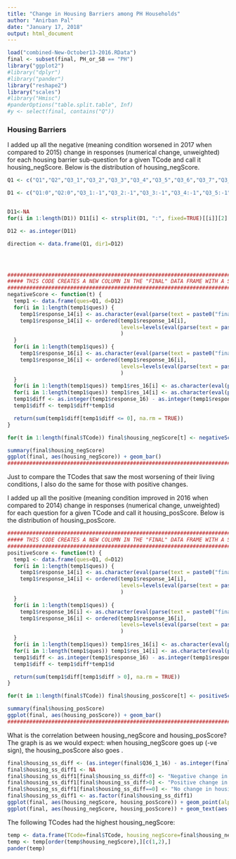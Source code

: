 ```yaml
---
title: "Change in Housing Barriers among PH Households"
author: "Anirban Pal"
date: "January 17, 2018"
output: html_document
---
```


```r
load("combined-New-October13-2016.RData")
final <- subset(final, PH_or_S8 == "PH")
library("ggplot2")
#library("dplyr")
#library("pander")
library("reshape2")
library("scales")
#library("Hmisc")
#panderOptions("table.split.table", Inf)
#y <- select(final, contains("Q"))
```


### **Housing Barriers**
I added up all the negative (meaning condition worsened in 2017 when compared to 2015) change in responses (numerical change, unweighted) for each housing barrier sub-question for a given TCode and call it housing_negScore. Below is the distribution of housing_negScore.

```r
Q1 <- c("Q1","Q2","Q3_1","Q3_2","Q3_3","Q3_4","Q3_5","Q3_6","Q3_7","Q3_8","Q3_9","Q4","Q5","Q6","Q7","Q8_1_1","Q8_1_2","Q8_1_3","Q8_1_4","Q8_1_5","Q8_1_6","Q8_1_7","Q8_1_8","Q8_1_9","Q8_1_10","Q8_1_11","Q8_1_12","Q8_1_13","Q8_1_14","Q9","Q10_1","Q10_2","Q10_3","Q10_4","Q10_5","Q10_6","Q10_7","Q10_8","Q11","Q12","Q13_1","Q13_2","Q13_3","Q13_4","Q13_5","Q14","Q15_1","Q15_2","Q15_3","Q15_4","Q16_1","Q16_2","Q16_3","Q16_4","Q16_5","Q16_6","Q17","Q18_1","Q18_2","Q18_3","Q18_4","Q18_5","Q18_6","Q18_7","Q18_8","Q18_9","Q18_10","Q19","Q20","Q21_1","Q21_2","Q21_3","Q22_1","Q22_2","Q22_3","Q23_1","Q23_2","Q23_3","Q23_4","Q23_5","Q24_1","Q24_2","Q24_3","Q24_4","Q24_5","Q24_6","Q25_1","Q25_2","Q25_3","Q25_4","Q25_5","Q25_6","Q25_7","Q26","Q27_1","Q27_2","Q27_3","Q27_4","Q28","Q29","Q31","Q32","Q33","Q34","Q35_1","Q35_2","Q35_3","Q35_4","Q35_5","Q35_6","Q35_7","Q35_8","Q35_9","Q35_10","Q35_11","Q35_12","Q36_1","Q36_2","Q36_3","Q36_4","Q36_5","Q36_6","Q36_7","Q36_8","Q36_9","Q36_10","Q36_11","Q37")

D1 <- c("Q1:0","Q2:0","Q3_1:-1","Q3_2:-1","Q3_3:-1","Q3_4:-1","Q3_5:-1","Q3_6:-1","Q3_7:-1","Q3_8:-1","Q3_9:-1","Q4:0","Q5:0","Q60","Q7:0","Q8_1_1:0","Q8_1_2:0","Q8_1_3:0","Q8_1_4:0","Q8_1_5:0","Q8_1_6:0","Q8_1_7:0","Q8_1_8:0","Q8_1_9:0","Q8_1_10:0","Q8_1_11:0","Q8_1_12:0","Q8_1_13:0","Q8_1_14:0","Q9:0","Q10_1:0","Q10_2:0","Q10_3:0","Q10_4:0","Q10_5:0","Q10_6:0","Q10_7:0","Q10_8:0","Q11:0","Q12:0","Q13_1:0","Q13_2:0","Q13_3:0","Q13_4:0","Q13_5:0","Q14:0","Q15_1:0","Q15_2:0","Q15_3:0","Q15_4:0","Q16_10","Q16_20","Q16_30","Q16_40","Q16_50","Q16_60","Q17:0","Q18_1:0","Q18_2:0","Q18_3:0","Q18_4:0","Q18_5:0","Q18_6:0","Q18_7:0","Q18_8:0","Q18_9:0","Q18_10:0","Q19:0","Q20:0","Q21_1:0","Q21_2:0","Q21_3:0","Q22_1:0","Q22_2:0","Q22_3:0","Q23_1:0","Q23_2:0","Q23_3:0","Q23_4:0","Q23_5:0","Q24_1:0","Q24_2:0","Q24_3:0","Q24_4:0","Q24_5:0","Q24_6:0","Q25_1:0","Q25_2:0","Q25_3:0","Q25_4:0","Q25_5:0","Q25_6:0","Q25_7:0","Q26:0","Q27_1:0","Q27_2:0","Q27_3:0","Q27_4:0","Q28:0","Q290","Q31:0","Q32:0","Q33:0","Q34:0","Q35_1:0","Q35_2:0","Q35_3:0","Q35_4:0","Q35_5:0","Q35_6:0","Q35_7:0","Q35_8:0","Q35_9:0","Q35_10:0","Q35_11:0","Q35_12:0","Q36_10","Q36_20","Q36_30","Q36_40","Q36_50","Q36_60","Q36_70","Q36_80","Q36_90","Q36_100","Q36_110","Q37:0")


D11<-NA
for(i in 1:length(D1)) D11[i] <- strsplit(D1, ":", fixed=TRUE)[[i]][2]

D12 <- as.integer(D11)

direction <- data.frame(Q1, dir1=D12)




################################################################################################################
##### THIS CODE CREATES A NEW COLUMN IN THE "FINAL" DATA FRAME WITH A SCORE FOR SUM OF NEGATIVE CHANGE  #######
################################################################################################################
negativeScore <- function(t) {
  temp1 <- data.frame(ques=Q1, d=D12)
  for(i in 1:length(temp1$ques)) {
    temp1$response_14[i] <- as.character(eval(parse(text = paste0("final$", temp1$ques[i], "_14", sep="")))[final$TCode==t])
    temp1$response_14[i] <- ordered(temp1$response_14[i], 
                                    levels=levels(eval(parse(text = paste0("final$", temp1$ques[i], "_14", sep=""))))
                                    )
  }
  for(i in 1:length(temp1$ques)) {
    temp1$response_16[i] <- as.character(eval(parse(text = paste0("final$", temp1$ques[i], "_16", sep="")))[final$TCode==t])
    temp1$response_16[i] <- ordered(temp1$response_16[i], 
                                    levels=levels(eval(parse(text = paste0("final$", temp1$ques[i], "_16", sep=""))))
                                    )
  }
  for(i in 1:length(temp1$ques)) temp1$res_16[i] <- as.character(eval(parse(text = paste0("final$", temp1$ques[i], "_16", sep="")))[final$TCode==t])
  for(i in 1:length(temp1$ques)) temp1$res_14[i] <- as.character(eval(parse(text = paste0("final$", temp1$ques[i], "_14", sep="")))[final$TCode==t])
  temp1$diff <- as.integer(temp1$response_16) - as.integer(temp1$response_14)
  temp1$diff <- temp1$diff*temp1$d

  return(sum(temp1$diff[temp1$diff <= 0], na.rm = TRUE))
}

for(t in 1:length(final$TCode)) final$housing_negScore[t] <- negativeScore(final$TCode[t])  

summary(final$housing_negScore)
ggplot(final, aes(housing_negScore)) + geom_bar()
################################################################################################################
```


Just to compare the TCodes that saw the most worsening of their living conditions, I also do the same for those with positive changes.

I added up all the positive (meaning condition improved in 2016 when compared to 2014) change in responses (numerical change, unweighted) for each question for a given TCode and call it housing_posScore. Below is the distribution of housing_posScore.

```r
################################################################################################################
##### THIS CODE CREATES A NEW COLUMN IN THE "FINAL" DATA FRAME WITH A SCORE FOR SUM OF POSITIVE CHANGE  #######
################################################################################################################
positiveScore <- function(t) {
  temp1 <- data.frame(ques=Q1, d=D12)
  for(i in 1:length(temp1$ques)) {
    temp1$response_14[i] <- as.character(eval(parse(text = paste0("final$", temp1$ques[i], "_14", sep="")))[final$TCode==t])
    temp1$response_14[i] <- ordered(temp1$response_14[i], 
                                    levels=levels(eval(parse(text = paste0("final$", temp1$ques[i], "_14", sep=""))))
                                    )
  }
  for(i in 1:length(temp1$ques)) {
    temp1$response_16[i] <- as.character(eval(parse(text = paste0("final$", temp1$ques[i], "_16", sep="")))[final$TCode==t])
    temp1$response_16[i] <- ordered(temp1$response_16[i], 
                                    levels=levels(eval(parse(text = paste0("final$", temp1$ques[i], "_16", sep=""))))
                                    )
  }
  for(i in 1:length(temp1$ques)) temp1$res_16[i] <- as.character(eval(parse(text = paste0("final$", temp1$ques[i], "_16", sep="")))[final$TCode==t])
  for(i in 1:length(temp1$ques)) temp1$res_14[i] <- as.character(eval(parse(text = paste0("final$", temp1$ques[i], "_14", sep="")))[final$TCode==t])
  temp1$diff <- as.integer(temp1$response_16) - as.integer(temp1$response_14)
  temp1$diff <- temp1$diff*temp1$d

  return(sum(temp1$diff[temp1$diff > 0], na.rm = TRUE))
}

for(t in 1:length(final$TCode)) final$housing_posScore[t] <- positiveScore(final$TCode[t])  

summary(final$housing_posScore)
ggplot(final, aes(housing_posScore)) + geom_bar()
################################################################################################################

```


What is the correlation between housing_negScore and housing_posScore?
The graph is as we would expect: when housing_negScore goes up (-ve sign), the housing_posScore also goes .
```r
final$housing_ss_diff <- (as.integer(final$Q36_1_16) - as.integer(final$Q36_1_14))
final$housing_ss_diff1 <- NA
final$housing_ss_diff1[final$housing_ss_diff<0] <- "Negative change in housing self assessment"
final$housing_ss_diff1[final$housing_ss_diff>0] <- "Positive change in housing self assessment"
final$housing_ss_diff1[final$housing_ss_diff==0] <- "No change in housing self assessment"
final$housing_ss_diff1 <- as.factor(final$housing_ss_diff1)
ggplot(final, aes(housing_negScore, housing_posScore)) + geom_point(alpha=0.3, color="red", size=4) 
ggplot(final, aes(housing_negScore, housing_posScore)) + geom_text(aes(label = TCode, color=housing_ss_diff1), size = 4)

```

The following TCodes had the highest housing_negScore:
```r

temp <- data.frame(TCode=final$TCode, housing_negScore=final$housing_negScore)
temp <- temp[order(temp$housing_negScore),][c(1,2),]
pander(temp)

```